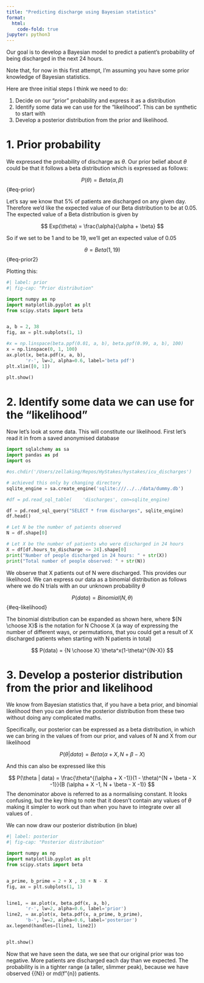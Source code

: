 ```yaml
---
title: "Predicting discharge using Bayesian statistics"
format:
  html:
    code-fold: true
jupyter: python3
---
```


Our goal is to develop a Bayesian model to predict a patient's probability of being discharged in the next 24 hours. 

Note that, for now in this first attempt, I'm assuming you have some prior knowledge of Bayesian statistics. 

Here are three initial steps I think we need to do: 

 1. Decide on our "prior" probability and express it as a distribution 
 2. Identify some data we can use for the "likelihood". This can be synthetic to start with
 3. Develop a posterior distribution from the prior and likelihood. 

# 1. Prior probability

We expressed the probability of discharge as $\theta$. Our prior belief about $\theta$ could be that it follows a beta distribution which is expressed as follows:

$$
P(\theta) = Beta(\alpha,\beta)
$$ {#eq-prior}

Let's say we know that 5% of patients are discharged on any given day. Therefore we'd like the expected value of our Beta distribution to be at 0.05. The expected value of a Beta distribution is given by

$$
Exp(\theta) = \frac{\alpha}{\alpha + \beta}
$$

So if we set \alpha to be 1 and \beta to be 19, we'll get an expected value of 0.05

$$
\theta = Beta(1,19)
$$ {#eq-prior2}

Plotting this: 

```python
#| label: prior
#| fig-cap: "Prior distribution"

import numpy as np
import matplotlib.pyplot as plt
from scipy.stats import beta


a, b = 2, 38
fig, ax = plt.subplots(1, 1)

#x = np.linspace(beta.ppf(0.01, a, b), beta.ppf(0.99, a, b), 100)
x = np.linspace(0, 1, 100)
ax.plot(x, beta.pdf(x, a, b),
       'r-', lw=2, alpha=0.6, label='beta pdf')
plt.xlim([0, 1])

plt.show()
```

# 2. Identify some data we can use for the "likelihood"

Now let's look at some data. This will constitute our likelihood. First let's read it in from a saved anonymised database
```python
import sqlalchemy as sa
import pandas as pd
import os

#os.chdir('/Users/zellaking/Repos/HyStakes/hystakes/icu_discharges')

# achieved this only by changing directory
sqlite_engine = sa.create_engine('sqlite:///../../data/dummy.db')

#df = pd.read_sql_table(    'discharges', con=sqlite_engine)

df = pd.read_sql_query("SELECT * from discharges", sqlite_engine)
df.head()

# Let N be the number of patients observed
N = df.shape[0]

# Let X be the number of patients who were discharged in 24 hours
X = df[df.hours_to_discharge <= 24].shape[0]
print("Number of people discharged in 24 hours: " + str(X))
print("Total number of people observed: " + str(N))

```
We observe that X patients out of N were discharged. This provides our likelihood. We can express our data as a binomial distribution as follows where we do N trials with an our unknown probability $\theta$

$$
P(data) = Binomial(N, \theta)
$$ {#eq-likelihood}

The binomial distribution can be expanded as shown here, where ${N \choose X}$ is the notation for N Choose X (a way of expressing the number of different ways, or permutations, that you could get a result of X discharged patients when starting with N patients in total) 

$$
P(data) = {N \choose X} \theta^x(1-\theta)^{(N-X)}
$$

# 3. Develop a posterior distribution from the prior and likelihood

We know from Bayesian statistics that, if you have a beta prior, and binomial likelihood then you can derive the posterior distribution from these two without doing any complicated maths. 

Specifically, our posterior can be expressed as a beta distribution, in which we can bring in the values of \theta from our prior, and values of N and X from our likelihood

$$
P(\theta | data) = Beta(\alpha + X,N + \beta - X)
$$

And this can also be expressed like this

$$
P(\theta | data) = \frac{\theta^{(\alpha + X -1)}(1 - \theta)^{N + \beta - X -1}}{B (\alpha + X -1, N + \beta - X -1)}
$$
 The denominator above is referred to as a normalising constant. It looks confusing, but the key thing to note that it doesn't contain any values of $\theta$ making it simpler to work out than when you have to integrate over all values of \theta. 

 We can now draw our posterior distribution (in blue) 

```python
#| label: posterior
#| fig-cap: "Posterior distribution"

import numpy as np
import matplotlib.pyplot as plt
from scipy.stats import beta


a_prime, b_prime = 2 + X , 38 + N - X
fig, ax = plt.subplots(1, 1)


line1, = ax.plot(x, beta.pdf(x, a, b),
       'r-', lw=2, alpha=0.6, label='prior')
line2, = ax.plot(x, beta.pdf(x, a_prime, b_prime),
       'b-', lw=2, alpha=0.6, label='posterior')
ax.legend(handles=[line1, line2])


plt.show()
```

Now that we have seen the data, we see that our original prior was too negative. More patients are discharged each day than we expected. The probability is in a tighter range (a taller, slimmer peak), because we have observed {{N}} or md(f"{n}) patients.  